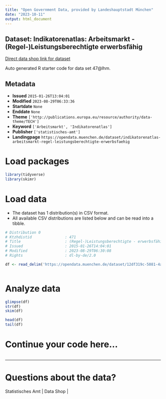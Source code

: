 ```yaml
---
title: "Open Government Data, provided by Landeshauptstadt München"
date: "2023-10-11"
output: html_document
---
```


## Dataset: Indikatorenatlas: Arbeitsmarkt - (Regel-)Leistungsberechtigte erwerbsfähig

[Direct data shop link for dataset](https://opendata.muenchen.de/dataset/indikatorenatlas-arbeitsmarkt-regel-leistungsberechtigte-erwerbsfaehig)

Auto generated R starter code for data set 47@lhm.

## Metadata

- **Issued** `2015-01-26T13:04:01`
- **Modified** `2023-08-29T06:33:36`
- **Startdate** `None`
- **Enddate** `None`
- **Theme** `['http://publications.europa.eu/resource/authority/data-theme/TECH']`
- **Keyword** `['Arbeitsmarkt', 'Indikatorenatlas']`
- **Publisher** `['statistisches-amt']`
- **Landingpage** `https://opendata.muenchen.de/dataset/indikatorenatlas-arbeitsmarkt-regel-leistungsberechtigte-erwerbsfaehig`


# Load packages

```r

library(tidyverse)
library(skimr)

```

# Load data

-   The dataset has 1 distribution(s) in CSV format.
-   All available CSV distributions are listed below and can be read into a tibble.

```r

# Distribution 0
# Ktzhdistid               : 471
# Title                    : (Regel-)Leistungsberechtigte - erwerbsfähig
# Issued                   : 2015-01-26T14:04:01
# Modified                 : 2023-08-29T06:30:08
# Rights                   : dl-by-de/2.0

df <- read_delim('https://opendata.muenchen.de/dataset/12df319c-5081-4a89-87d4-8f335f02e081/resource/9b69e333-dd34-4151-b2a5-b1799a8589f9/download/indikat_arbeitsmarkt_regel-leistungsberechtigte_-_erwerbsfaehig_280823.csv')



```

# Analyze data

```r

glimpse(df)
str(df)
skim(df)

head(df)
tail(df)

```

# Continue your code here...

```r

```

------------------------------------------------------------------------

# Questions about the data?

Statistisches Amt | Data Shop | 
